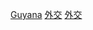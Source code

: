 {{Commonscat|International relations of Guyana}}

[[Category:各國外交|Guyana]]
[[Category:蓋亞那政治|外交]]
[[Category:蓋亞那政府|外交]]